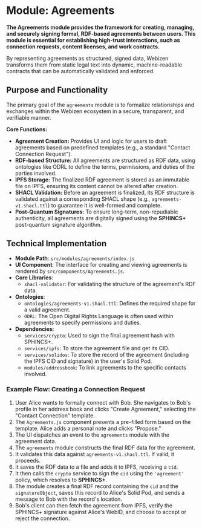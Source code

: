 # Module: Agreements

**The Agreements module provides the framework for creating, managing, and securely signing formal, RDF-based agreements between users. This module is essential for establishing high-trust interactions, such as connection requests, content licenses, and work contracts.**

By representing agreements as structured, signed data, Webizen transforms them from static legal text into dynamic, machine-readable contracts that can be automatically validated and enforced.

## Purpose and Functionality

The primary goal of the `agreements` module is to formalize relationships and exchanges within the Webizen ecosystem in a secure, transparent, and verifiable manner.

**Core Functions:**
-   **Agreement Creation:** Provides UI and logic for users to draft agreements based on predefined templates (e.g., a standard "Contact Connection Request").
-   **RDF-based Structure:** All agreements are structured as RDF data, using ontologies like ODRL to define the terms, permissions, and duties of the parties involved.
-   **IPFS Storage:** The finalized RDF agreement is stored as an immutable file on IPFS, ensuring its content cannot be altered after creation.
-   **SHACL Validation:** Before an agreement is finalized, its RDF structure is validated against a corresponding SHACL shape (e.g., `agreements-v1.shacl.ttl`) to guarantee it is well-formed and complete.
-   **Post-Quantum Signatures:** To ensure long-term, non-repudiable authenticity, all agreements are digitally signed using the **SPHINCS+** post-quantum signature algorithm.

## Technical Implementation

-   **Module Path**: `src/modules/agreements/index.js`
-   **UI Component**: The interface for creating and viewing agreements is rendered by `src/components/Agreements.js`.
-   **Core Libraries**:
    -   `shacl-validator`: For validating the structure of the agreement's RDF data.
-   **Ontologies**:
    -   `ontologies/agreements-v1.shacl.ttl`: Defines the required shape for a valid agreement.
    -   `ODRL`: The Open Digital Rights Language is often used within agreements to specify permissions and duties.
-   **Dependencies**:
    -   `services/crypto`: Used to sign the final agreement hash with SPHINCS+.
    -   `services/ipfs`: To store the agreement file and get its CID.
    -   `services/solidos`: To store the record of the agreement (including the IPFS CID and signature) in the user's Solid Pod.
    -   `modules/addressbook`: To link agreements to the specific contacts involved.

### Example Flow: Creating a Connection Request

1.  User Alice wants to formally connect with Bob. She navigates to Bob's profile in her address book and clicks "Create Agreement," selecting the "Contact Connection" template.
2.  The `Agreements.js` component presents a pre-filled form based on the template. Alice adds a personal note and clicks "Propose."
3.  The UI dispatches an event to the `agreements` module with the agreement data.
4.  The `agreements` module constructs the final RDF data for the agreement.
5.  It validates this data against `agreements-v1.shacl.ttl`. If valid, it proceeds.
6.  It saves the RDF data to a file and adds it to IPFS, receiving a `cid`.
7.  It then calls the `crypto` service to sign the `cid` using the `'agreement'` policy, which resolves to **SPHINCS+**.
8.  The module creates a final RDF record containing the `cid` and the `signatureObject`, saves this record to Alice's Solid Pod, and sends a message to Bob with the record's location.
9.  Bob's client can then fetch the agreement from IPFS, verify the SPHINCS+ signature against Alice's WebID, and choose to accept or reject the connection.
